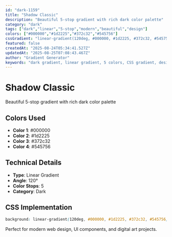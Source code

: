 ```yaml
---
id: "dark-1159"
title: "Shadow Classic"
description: "Beautiful 5-stop gradient with rich dark color palette"
category: "dark"
tags: ["dark","linear","5-stop","modern","beautiful","design"]
colors: ["#000000","#1d2225","#372c32","#545756"]
cssGradient: "linear-gradient(120deg, #000000, #1d2225, #372c32, #545756)"
featured: false
createdAt: "2025-08-24T05:34:41.527Z"
updatedAt: "2025-08-25T07:08:43.467Z"
author: "Gradient Generator"
keywords: "dark gradient, linear gradient, 5 colors, CSS gradient, design, #000000, #1d2225, #372c32, #545756"
---
```


# Shadow Classic

Beautiful 5-stop gradient with rich dark color palette

## Colors Used
- **Color 1**: #000000
- **Color 2**: #1d2225
- **Color 3**: #372c32
- **Color 4**: #545756

## Technical Details
- **Type**: Linear Gradient
- **Angle**: 120°
- **Color Stops**: 5
- **Category**: Dark

## CSS Implementation
```css
background: linear-gradient(120deg, #000000, #1d2225, #372c32, #545756);
```

Perfect for modern web design, UI components, and digital art projects.
